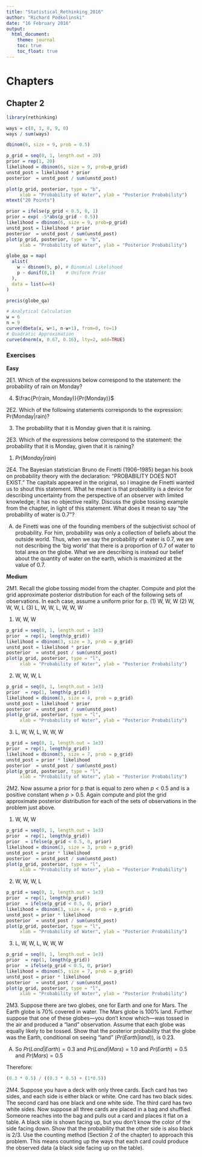 ```yaml
---
title: "Statistical_Rethinking_2016"
author: "Richard Podkolinski"
date: "16 February 2016"
output: 
  html_document:
    theme: journal
    toc: true
    toc_float: true
---
```


# Chapters {.tabset}

## Chapter 2

```r
library(rethinking)
```

```r
ways = c(0, 3, 8, 9, 0)
ways / sum(ways)
```

```r
dbinom(6, size = 9, prob = 0.5)
```

```r
p_grid = seq(0, 1, length.out = 20)
prior = rep(1, 20)
likelihood = dbinom(6, size = 9, prob=p_grid)
unstd_post = likelihood * prior
posterior  = unstd_post / sum(unstd_post)
```

```r
plot(p_grid, posterior, type = "b", 
     xlab = "Probability of Water", ylab = "Posterior Probability")
mtext("20 Points")
```

```r
prior = ifelse(p_grid < 0.5, 0, 1)
prior = exp( -5*abs(p_grid - 0.5))
likelihood = dbinom(6, size = 9, prob=p_grid)
unstd_post = likelihood * prior
posterior  = unstd_post / sum(unstd_post)
plot(p_grid, posterior, type = "b", 
     xlab = "Probability of Water", ylab = "Posterior Probability")
```

```r
globe_qa = map(
  alist(
    w ~ dbinom(9, p), # Binomial Likelihood
    p ~ dunif(0,1)    # Uniform Prior
  ),
  data = list(w=6)
)

precis(globe_qa)

```

```r
# Analytical Calculation
w = 6
n = 9
curve(dbeta(x, w+1, n-w+1), from=0, to=1)
# Quadratic Approximation
curve(dnorm(x, 0.67, 0.16), lty=2, add=TRUE)

```

### Exercises

**Easy**

2E1. Which of the expressions below correspond to the statement: the probability of rain on Monday?

(4) $\frac{Pr(rain, Monday)}{Pr(Monday)}$

2E2. Which of the following statements corresponds to the expression: Pr(Monday|rain)?

(3) The probability that it is Monday given that it is raining.

2E3. Which of the expressions below correspond to the statement: the probability that it is Monday, given that it is raining?

(1) $Pr(Monday|rain)$

2E4. The Bayesian statistician Bruno de Finetti (1906–1985) began his book on probability theory with the declaration: “PROBABILITY DOES NOT EXIST.” The capitals appeared in the original, so I imagine de Finetti wanted us to shout this statement. What he meant is that probability is a device for describing uncertainty from the perspective of an observer with limited knowledge; it has no objective reality. Discuss the globe tossing example from the chapter, in light of this statement. What does it mean to say “the probability of water is 0.7”?

(A) de Finetti was one of the founding members of the subjectivist school of probability. For him, probability was only a collection of beliefs about the outside world. Thus, when we say the probability of water is 0.7, we are not describing the 'big world' that there is a proportion of 0.7 of water to total area on the globe. What we are describing is instead our belief about the quantity of water on the earth, which is maximized at the value of 0.7.

**Medium**

2M1. Recall the globe tossing model from the chapter. Compute and plot the grid approximate posterior distribution for each of the following sets of observations. In each case, assume a uniform prior for p.
(1) W, W, W
(2) W, W, W, L
(3) L, W, W, L, W, W, W

(1) W, W, W
```r
p_grid = seq(0, 1, length.out = 1e3)
prior  = rep(1, length(p_grid))
likelihood = dbinom(3, size = 3, prob = p_grid)
unstd_post = likelihood * prior
posterior  = unstd_post / sum(unstd_post)
plot(p_grid, posterior, type = "l", 
     xlab = "Probability of Water", ylab = "Posterior Probability")
```

(2) W, W, W, L
```r
p_grid = seq(0, 1, length.out = 1e3)
prior  = rep(1, length(p_grid))
likelihood = dbinom(3, size = 4, prob = p_grid)
unstd_post = likelihood * prior
posterior  = unstd_post / sum(unstd_post)
plot(p_grid, posterior, type = "l", 
     xlab = "Probability of Water", ylab = "Posterior Probability")
```

(3) L, W, W, L, W, W, W
```r
p_grid = seq(0, 1, length.out = 1e3)
prior  = rep(1, length(p_grid))
likelihood = dbinom(5, size = 7, prob = p_grid)
unstd_post = prior * likelihood
posterior  = unstd_post / sum(unstd_post)
plot(p_grid, posterior, type = "l", 
     xlab = "Probability of Water", ylab = "Posterior Probability")
```

2M2. Now assume a prior for p that is equal to zero when $p < 0.5$ and is a positive constant when $p > 0.5$. Again compute and plot the grid approximate posterior distribution for each of the sets of observations in the problem just above.


(1) W, W, W
```r
p_grid = seq(0, 1, length.out = 1e3)
prior  = rep(1, length(p_grid))
prior  = ifelse(p_grid < 0.5, 0, prior)
likelihood = dbinom(3, size = 3, prob = p_grid)
unstd_post = prior * likelihood
posterior  = unstd_post / sum(unstd_post)
plot(p_grid, posterior, type = "l", 
     xlab = "Probability of Water", ylab = "Posterior Probability")
```

(2) W, W, W, L
```r
p_grid = seq(0, 1, length.out = 1e3)
prior  = rep(1, length(p_grid))
prior  = ifelse(p_grid < 0.5, 0, prior)
likelihood = dbinom(3, size = 4, prob = p_grid)
unstd_post = prior * likelihood
posterior  = unstd_post / sum(unstd_post)
plot(p_grid, posterior, type = "l", 
     xlab = "Probability of Water", ylab = "Posterior Probability")
```

(3) L, W, W, L, W, W, W

```r
p_grid = seq(0, 1, length.out = 1e3)
prior  = rep(1, length(p_grid))
prior  = ifelse(p_grid < 0.5, 0, prior)
likelihood = dbinom(5, size = 7, prob = p_grid)
unstd_post = prior * likelihood
posterior  = unstd_post / sum(unstd_post)
plot(p_grid, posterior, type = "l", 
     xlab = "Probability of Water", ylab = "Posterior Probability")
```

2M3. Suppose there are two globes, one for Earth and one for Mars. The Earth globe is 70% covered in water. The Mars globe is 100% land. Further suppose that one of these globes—you don’t know which—was tossed in the air and produced a “land” observation. Assume that each globe was equally likely to be tossed. Show that the posterior probability that the globe was the Earth, conditional on seeing “land” $(Pr(Earth|land))$, is 0.23.

(A) So $Pr(Land|Earth) = 0.3$ and $Pr(Land|Mars) = 1.0$ and $Pr(Earth) = 0.5$ and $Pr(Mars) = 0.5$

Therefore:
\begin{align}
Pr(Earth|Land) 
&= \frac{Pr(Land|Earth)Pr(Earth)}{Pr(Land)}
\\
\\
&= \frac{Pr(Land|Earth)Pr(Earth)}{\sum_{Earth}{{Pr(Land|Earth)Pr(Earth)}}}
\\
\\
&= \frac{Pr(Land|Earth)Pr(Earth)}{Pr(Land|Earth)Pr(Earth) + Pr(Land|Mars)Pr(Mars)}
\\
\\
&= \frac{0.3 \cdot 0.5}{(0.3 \cdot 0.5)(1.0 \cdot 0.5)}
\\
\\
&= 0.2307692
\end{align}

```r
(0.3 * 0.5) / ((0.3 * 0.5) + (1*0.5))
```


2M4. Suppose you have a deck with only three cards. Each card has two sides, and each side is either black or white. One card has two black sides. The second card has one black and one white side. The third card has two white sides. Now suppose all three cards are placed in a bag and shuffled. Someone reaches into the bag and pulls out a card and places it flat on a table. A black side is shown facing up, but you don’t know the color of the side facing down. Show that the probability that the other side is also black is 2/3. Use the counting method (Section 2 of the chapter) to approach this problem. This means counting up the ways that each card could produce the observed data (a black side facing up on the table).
























